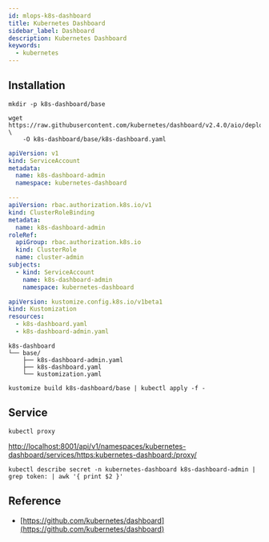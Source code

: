 ```yaml
---
id: mlops-k8s-dashboard
title: Kubernetes Dashboard
sidebar_label: Dashboard
description: Kubernetes Dashboard
keywords:
  - kubernetes
---
```


## Installation

```shell
mkdir -p k8s-dashboard/base
```

```shell
wget https://raw.githubusercontent.com/kubernetes/dashboard/v2.4.0/aio/deploy/recommended.yaml \
    -O k8s-dashboard/base/k8s-dashboard.yaml
```

```yaml title="k8s-dashboard/base/k8s-dashboard-admin.yaml"
apiVersion: v1
kind: ServiceAccount
metadata:
  name: k8s-dashboard-admin
  namespace: kubernetes-dashboard

---
apiVersion: rbac.authorization.k8s.io/v1
kind: ClusterRoleBinding
metadata:
  name: k8s-dashboard-admin
roleRef:
  apiGroup: rbac.authorization.k8s.io
  kind: ClusterRole
  name: cluster-admin
subjects:
  - kind: ServiceAccount
    name: k8s-dashboard-admin
    namespace: kubernetes-dashboard
```

```yaml title="k8s-dashboard/base/kustomization.yaml"
apiVersion: kustomize.config.k8s.io/v1beta1
kind: Kustomization
resources:
  - k8s-dashboard.yaml
  - k8s-dashboard-admin.yaml
```

```shell
k8s-dashboard
└── base/
    ├── k8s-dashboard-admin.yaml
    ├── k8s-dashboard.yaml
    └── kustomization.yaml
```

```shell
kustomize build k8s-dashboard/base | kubectl apply -f -
```

## Service

```shell
kubectl proxy
```

[http://localhost:8001/api/v1/namespaces/kubernetes-dashboard/services/https:kubernetes-dashboard:/proxy/](http://localhost:8001/api/v1/namespaces/kubernetes-dashboard/services/https:kubernetes-dashboard:/proxy/)

```shell
kubectl describe secret -n kubernetes-dashboard k8s-dashboard-admin | grep token: | awk '{ print $2 }'
```

## Reference

- [https://github.com/kubernetes/dashboard](https://github.com/kubernetes/dashboard)
